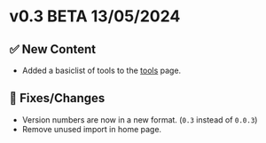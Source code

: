 # v0.3 <span class="badge badge-lg badge-warning">BETA</span> <span class="badge badge-lg badge-error">13/05/2024</span>

## ✅ New Content

- Added a basiclist of tools to the [tools](/wiki/tools) page.

## 🔧 Fixes/Changes

- Version numbers are now in a new format. (`0.3` instead of `0.0.3`)
- Remove unused import in home page.